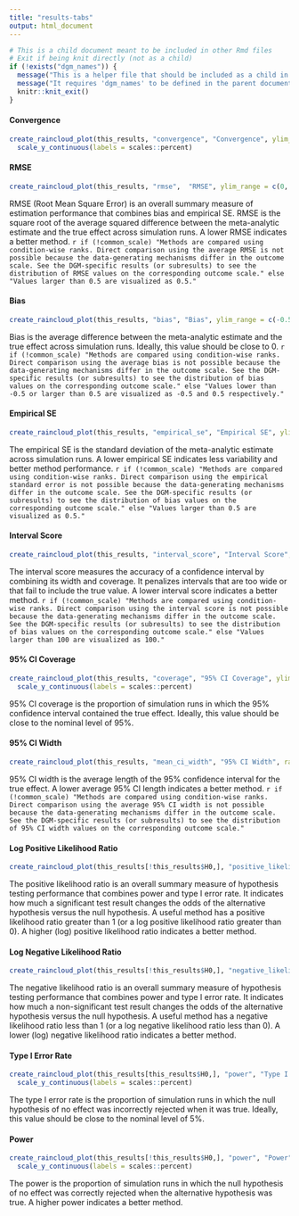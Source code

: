 ```yaml
---
title: "results-tabs"
output: html_document
---
```


```r
# This is a child document meant to be included in other Rmd files
# Exit if being knit directly (not as a child)
if (!exists("dgm_names")) {
  message("This is a helper file that should be included as a child in other Rmd documents.")
  message("It requires 'dgm_names' to be defined in the parent document.")
  knitr::knit_exit()
}
```


#### Convergence

```r
create_raincloud_plot(this_results, "convergence", "Convergence", ylim_range = c(0, 1)) +
  scale_y_continuous(labels = scales::percent)
```

#### RMSE

```r
create_raincloud_plot(this_results, "rmse",  "RMSE", ylim_range = c(0, 0.5), reference_line = 0, rank = !common_scale)
```

RMSE (Root Mean Square Error) is an overall summary measure of estimation performance that combines bias and empirical SE. RMSE is the square root of the average squared difference between the meta-analytic estimate and the true effect across simulation runs. A lower RMSE indicates a better method.
`r if (!common_scale) "Methods are compared using condition-wise ranks. Direct comparison using the average RMSE is not possible because the data-generating mechanisms differ in the outcome scale. See the DGM-specific results (or subresults) to see the distribution of RMSE values on the corresponding outcome scale." else "Values larger than 0.5 are visualized as 0.5."`

#### Bias

```r
create_raincloud_plot(this_results, "bias", "Bias", ylim_range = c(-0.5, 0.5), reference_line = 0, rank = !common_scale)
```

Bias is the average difference between the meta-analytic estimate and the true effect across simulation runs. Ideally, this value should be close to 0.
`r if (!common_scale) "Methods are compared using condition-wise ranks. Direct comparison using the average bias is not possible because the data-generating mechanisms differ in the outcome scale. See the DGM-specific results (or subresults) to see the distribution of bias values on the corresponding outcome scale." else "Values lower than -0.5 or larger than 0.5 are visualized as -0.5 and 0.5 respectively."`

#### Empirical SE

```r
create_raincloud_plot(this_results, "empirical_se", "Empirical SE", ylim_range = c(0, 0.5), reference_line = 0, rank = !common_scale)
```

The empirical SE is the standard deviation of the meta-analytic estimate across simulation runs. A lower empirical SE indicates less variability and better method performance.
`r if (!common_scale) "Methods are compared using condition-wise ranks. Direct comparison using the empirical standard error is not possible because the data-generating mechanisms differ in the outcome scale. See the DGM-specific results (or subresults) to see the distribution of bias values on the corresponding outcome scale." else "Values larger than 0.5 are visualized as 0.5."`

#### Interval Score

```r
create_raincloud_plot(this_results, "interval_score", "Interval Score", ylim_range = c(0, 100), rank = !common_scale)
```

The interval score measures the accuracy of a confidence interval by combining its width and coverage. It penalizes intervals that are too wide or that fail to include the true value. A lower interval score indicates a better method.
`r if (!common_scale) "Methods are compared using condition-wise ranks. Direct comparison using the interval score is not possible because the data-generating mechanisms differ in the outcome scale. See the DGM-specific results (or subresults) to see the distribution of bias values on the corresponding outcome scale." else "Values larger than 100 are visualized as 100."`

#### 95% CI Coverage

```r
create_raincloud_plot(this_results, "coverage", "95% CI Coverage", ylim_range = c(0, 1), reference_line = 0.95) +
  scale_y_continuous(labels = scales::percent)
```

95% CI coverage is the proportion of simulation runs in which the 95% confidence interval contained the true effect. Ideally, this value should be close to the nominal level of 95%.

#### 95% CI Width

```r
create_raincloud_plot(this_results, "mean_ci_width", "95% CI Width", rank = !common_scale)
```

95% CI width is the average length of the 95% confidence interval for the true effect. A lower average 95% CI length indicates a better method.
`r if (!common_scale) "Methods are compared using condition-wise ranks. Direct comparison using the average 95% CI width is not possible because the data-generating mechanisms differ in the outcome scale. See the DGM-specific results (or subresults) to see the distribution of 95% CI width values on the corresponding outcome scale."`

#### Log Positive Likelihood Ratio

```r
create_raincloud_plot(this_results[!this_results$H0,], "positive_likelihood_ratio", "Log Positive Likelihood Ratio")
```

The positive likelihood ratio is an overall summary measure of hypothesis testing performance that combines power and type I error rate. It indicates how much a significant test result changes the odds of the alternative hypothesis versus the null hypothesis. A useful method has a positive likelihood ratio greater than 1 (or a log positive likelihood ratio greater than 0). A higher (log) positive likelihood ratio indicates a better method.

#### Log Negative Likelihood Ratio

```r
create_raincloud_plot(this_results[!this_results$H0,], "negative_likelihood_ratio", "Log Negative Likelihood Ratio")
```

The negative likelihood ratio is an overall summary measure of hypothesis testing performance that combines power and type I error rate. It indicates how much a non-significant test result changes the odds of the alternative hypothesis versus the null hypothesis. A useful method has a negative likelihood ratio less than 1 (or a log negative likelihood ratio less than 0). A lower (log) negative likelihood ratio indicates a better method.

#### Type I Error Rate

```r
create_raincloud_plot(this_results[this_results$H0,], "power", "Type I Error Rate", ylim_range = c(0, 1), reference_line = 0.05) +
  scale_y_continuous(labels = scales::percent)
```

The type I error rate is the proportion of simulation runs in which the null hypothesis of no effect was incorrectly rejected when it was true. Ideally, this value should be close to the nominal level of 5%.

#### Power

```r
create_raincloud_plot(this_results[!this_results$H0,], "power", "Power", ylim_range = c(0, 1)) +
  scale_y_continuous(labels = scales::percent)
```

The power is the proportion of simulation runs in which the null hypothesis of no effect was correctly rejected when the alternative hypothesis was true. A higher power indicates a better method.

